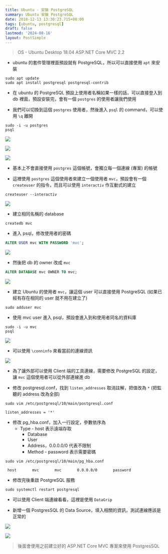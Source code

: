 ```yaml
---
title: Ubuntu - 安裝 PostgreSQL
summary: Ubuntu 安裝 PostgreSQL
date: 2018-12-13 13:30:23.715+08:00
tags: [ubuntu, postgresql]
draft: false
lastmod: '2024-08-16'
layout: PostSimple
---
```


> OS - Ubuntu Desktop 18.04
> ASP.NET Core MVC 2.2

- ubuntu 的套件管理裡面預設就有 PostgreSQL，所以可以直接使用 `apt` 來安裝

```shell
sudo apt update
sudo apt install postgresql postgresql-contrib
```

- 在 ubuntu 的 PostgreSQL 預設上使用者名稱如果一樣的話，可以直接登入到 db 裡面，預設安裝完，會有一個 `postgres` 的使用者讓我們使用

- 我們可以切換到這個 `postgres` 使用者，然後進入 `psql` 的 command，可以使用 `\q` 離開

```shell
sudo -i -u postgres
psql
```

![](https://image.cashwu.com/404.webp)

![](https://image.cashwu.com/404.webp)

![](https://image.cashwu.com/404.webp)

- 基本上不會直接使用 `postgres` 這個帳號，會獨立每一個連線 (專案) 的帳號

- 這裡使用 `postgres` 這個使用者來建立一個使用者 `mvc`，預設會有一個 `createuser` 的指令，而且可以使用 `interactiv` 作互動式的建立

```shell
createuser --interactiv
```

![](https://image.cashwu.com/404.webp)

- 建立相同名稱的 database

```shell
createdb mvc
```

- 進入 psql，修改使用者的密碼

```sql
ALTER USER mvc WITH PASSWORD 'mvc';
```

![](https://image.cashwu.com/404.webp)

- 然後把 db 的 owner 改成 `mvc`

```sql
ALTER DATABASE mvc OWNER TO mvc;
```

![](https://image.cashwu.com/404.webp)

- 建立 Ubuntu 的使用者 `mvc`，讓這個 user 可以直接使用 PostgreSQL (如果已經有存在相同的 user 就不用在建立了)

```
sudo adduser mvc
```

- 使用 mvc user 進入 psql，預設會進入到和使用者同名的資料庫

```
sudo -i -u mvc
psql
```

![](https://image.cashwu.com/404.webp)

- 可以使用 `\conninfo` 來看當前的連線資訊

![](https://image.cashwu.com/404.webp)

- 為了讓外部可以使用 Client 端的工具連線，需要修改 PostgreSQL 的設定，讓 `mvc` 這個使用者可以從外部連線進 db

- 修改 postgresql.conf，找到 `listen_addresses` 取消註解，把值改為 `*` (把監聽的 address 改為全部)

```shell
sudo vim /etc/postgresql/10/main/postgresql.conf
```

```shell
listen_addresses = '*'
```

- 修改 pg_hba.conf，加入一行設定，參數依序為
  - Type - host 表示遠端存取
    - Database
    - User
    - Address，0.0.0.0/0 代表不限制
    - Method - password 表示需要密碼

```shell
sudo vim /etc/postgresql/10/main/pg_hba.conf
```

```shell
 host       mvc       mvc       0.0.0.0/0       password
```

- 修改完後重啟 PostgreSQL 服務

```shell
sudo systemctl restart postgresql
```

- 可以使用 Client 端連線看看，這裡是使用 `DataGrip`

- 新增一個 PostgresSQL 的 Data Source，填入相關的資訊，測試連線應該是正常的

![](https://image.cashwu.com/404.webp)

![](https://image.cashwu.com/404.webp)

> 後面會使用之前建立好的 ASP.NET Core MVC 專案來使用 PostgresSQL
